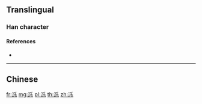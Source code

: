 {{also|濼}}
==Translingual==

===Han character===
{{Han char|rn=85|rad=水|as=05|sn=9|four=|canj=EHVD|ids=⿰氵乐}}

====References====
* {{Han ref|kx=0619.121|hdz=31590.020|uh=6CFA|ud=27898}}

----

==Chinese==
{{zh-see|濼}}

[[fr:泺]]
[[mg:泺]]
[[pl:泺]]
[[th:泺]]
[[zh:泺]]